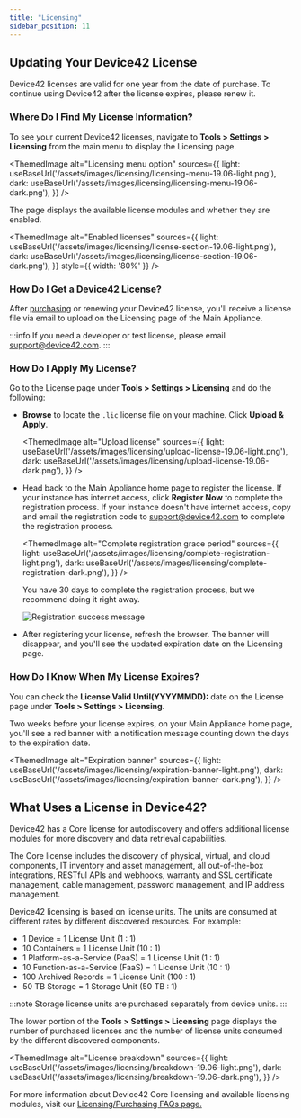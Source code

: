 ```yaml
---
title: "Licensing"
sidebar_position: 11
---
```



## Updating Your Device42 License

Device42 licenses are valid for one year from the date of purchase. To continue using Device42 after the license expires, please renew it.

### Where Do I Find My License Information?

To see your current Device42 licenses, navigate to **Tools > Settings > Licensing** from the main menu to display the Licensing page.

<ThemedImage
  alt="Licensing menu option"
  sources={{
    light: useBaseUrl('/assets/images/licensing/licensing-menu-19.06-light.png'),
    dark: useBaseUrl('/assets/images/licensing/licensing-menu-19.06-dark.png'),
  }}
/>

The page displays the available license modules and whether they are enabled.

<ThemedImage
  alt="Enabled licenses"
  sources={{
    light: useBaseUrl('/assets/images/licensing/license-section-19.06-light.png'),
    dark: useBaseUrl('/assets/images/licensing/license-section-19.06-dark.png'),
  }}
  style={{ width: '80%' }} 
/>

### How Do I Get a Device42 License?

After [purchasing](https://www.device42.com/pricing/?nab=0) or renewing your Device42 license, you'll receive a license file via email to upload on the Licensing page of the Main Appliance. 

:::info
If you need a developer or test license, please email [support@device42.com](mailto:support@device42.com).
:::

### How Do I Apply My License?

Go to the License page under **Tools > Settings > Licensing** and do the following: 

- **Browse** to locate the `.lic` license file on your machine. Click **Upload & Apply**.

  <ThemedImage
    alt="Upload license"
    sources={{
      light: useBaseUrl('/assets/images/licensing/upload-license-19.06-light.png'),
      dark: useBaseUrl('/assets/images/licensing/upload-license-19.06-dark.png'),
    }}
  />

- Head back to the Main Appliance home page to register the license. If your instance has internet access, click **Register Now** to complete the registration process. If your instance doesn't have internet access, copy and email the registration code to [support@device42.com](mailto:support@device42.com) to complete the registration process.

  <ThemedImage
    alt="Complete registration grace period"
    sources={{
      light: useBaseUrl('/assets/images/licensing/complete-registration-light.png'),
      dark: useBaseUrl('/assets/images/licensing/complete-registration-dark.png'),
    }}
  />

  You have 30 days to complete the registration process, but we recommend doing it right away.

  ![Registration success message](/assets/images/licensing/success-message-dark.png)

- After registering your license, refresh the browser. The banner will disappear, and you'll see the updated expiration date on the Licensing page.

### How Do I Know When My License Expires?

You can check the **License Valid Until(YYYYMMDD):** date on the License page under **Tools > Settings > Licensing**.

Two weeks before your license expires, on your Main Appliance home page, you'll see a red banner with a notification message counting down the days to the expiration date. 

<ThemedImage
  alt="Expiration banner"
  sources={{
    light: useBaseUrl('/assets/images/licensing/expiration-banner-light.png'),
    dark: useBaseUrl('/assets/images/licensing/expiration-banner-dark.png'),
  }}
/>

## What Uses a License in Device42?

Device42 has a Core license for autodiscovery and offers additional license modules for more discovery and data retrieval capabilities.

The Core license includes the discovery of physical, virtual, and cloud components, IT inventory and asset management, all out-of-the-box integrations, RESTful APIs and webhooks, warranty and SSL certificate management, cable management, password management, and IP address management.

Device42 licensing is based on license units. The units are consumed at different rates by different discovered resources. For example:

- 1 Device = 1 License Unit (1 : 1)
- 10 Containers = 1 License Unit (10 : 1)
- 1 Platform-as-a-Service (PaaS) = 1 License Unit (1 : 1)
- 10 Function-as-a-Service (FaaS) = 1 License Unit (10 : 1)
- 100 Archived Records = 1 License Unit (100 : 1)
- 50 TB Storage = 1 Storage Unit (50 TB : 1)

:::note
Storage license units are purchased separately from device units.
:::

The lower portion of the **Tools > Settings > Licensing** page displays the number of purchased licenses and the number of license units consumed by the different discovered components.

<ThemedImage
  alt="License breakdown"
  sources={{
    light: useBaseUrl('/assets/images/licensing/breakdown-19.06-light.png'),
    dark: useBaseUrl('/assets/images/licensing/breakdown-19.06-dark.png'),
  }}
/>

For more information about Device42 Core licensing and available licensing modules, visit our [Licensing/Purchasing FAQs page.](https://www.device42.com/company/faqs/?__hstc=51647990.ff5a79f118fd1dd66635c3ee1a2d193e.1631544705170.1639762215281.1640032949648.107&__hssc=51647990.2.1640032949648&__hsfp=1853336022)

